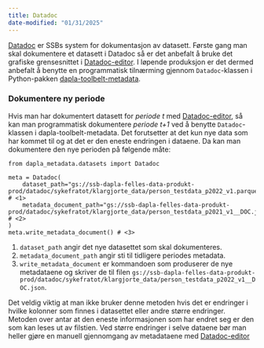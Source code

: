 ```yaml
---
title: Datadoc
date-modified: "01/31/2025"
---
```


[Datadoc](./datadoc.qmd) er SSBs system for dokumentasjon av datasett. Første gang man skal dokumentere et datasett i Datadoc så er det anbefalt å bruke det grafiske grensesnittet i [Datadoc-editor](./datadoc-editor.qmd). I løpende produksjon er det dermed anbefalt å benytte en programmatisk tilnærming gjennom `Datadoc`-klassen i Python-pakken [dapla-toolbelt-metadata](https://pypi.org/project/dapla-toolbelt-metadata/).

### Dokumentere ny periode

Hvis man har dokumentert datasett for *periode t* med [Datadoc-editor](./datadoc-editor.qmd), så kan man programmatisk dokumentere *periode t+1* ved å benytte `Datadoc`-klassen i dapla-toolbelt-metadata. Det forutsetter at det kun nye data som har kommet til og at det er den eneste endringen i dataene. Da kan man dokumentere den nye perioden på følgende måte:

``` .python
from dapla_metadata.datasets import Datadoc

meta = Datadoc(
    dataset_path="gs://ssb-dapla-felles-data-produkt-prod/datadoc/sykefratot/klargjorte_data/person_testdata_p2022_v1.parquet",             # <1>
    metadata_document_path="gs://ssb-dapla-felles-data-produkt-prod/datadoc/sykefratot/klargjorte_data/person_testdata_p2021_v1__DOC.json", # <2>
)
meta.write_metadata_document() # <3>
```

1.  `dataset_path` angir det nye datasettet som skal dokumenteres.
2.  `metadata_document_path` angir sti til tidligere periodes metadata.
3.  `write_metadata_document` er kommandoen som produserer de nye metadataene og skriver de til filen `gs://ssb-dapla-felles-data-produkt-prod/datadoc/sykefratot/klargjorte_data/person_testdata_p2022_v1__DOC.json`.

Det veldig viktig at man ikke bruker denne metoden hvis det er endringer i hvilke kolonner som finnes i datasettet eller andre større endringer. Metoden over antar at den eneste informasjonen som har endret seg er den som kan leses ut av filstien. Ved større endringer i selve dataene bør man heller gjøre en manuell gjennomgang av metadataene med [Datadoc-editor](./datadoc-editor.qmd)
